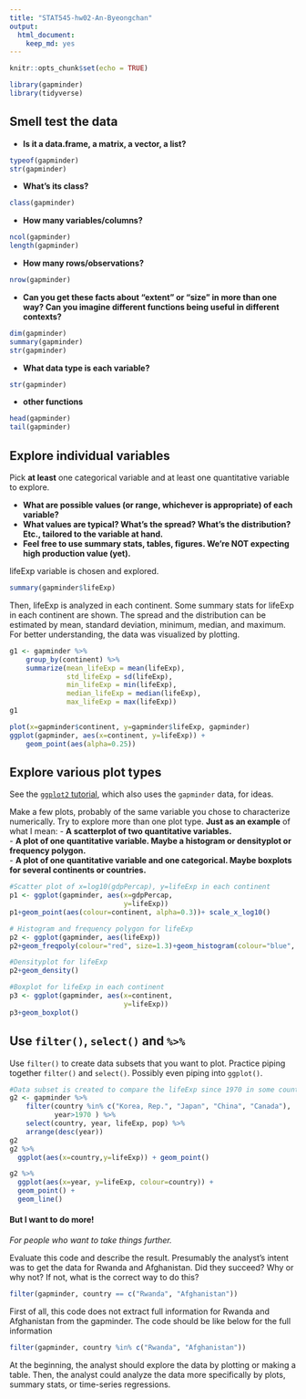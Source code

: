 ```yaml
---
title: "STAT545-hw02-An-Byeongchan"
output: 
  html_document:
    keep_md: yes
---
```


```r
knitr::opts_chunk$set(echo = TRUE)
```

```r
library(gapminder)
library(tidyverse)
```

## Smell test the data
- **Is it a data.frame, a matrix, a vector, a list?**
```r
typeof(gapminder)
str(gapminder)
```

- **What’s its class?**
```r
class(gapminder)
```


- **How many variables/columns?**
```r
ncol(gapminder)
length(gapminder)
```

- **How many rows/observations?**
```r
nrow(gapminder)
```

- **Can you get these facts about “extent” or “size” in more than one way? Can you imagine different functions being useful in different contexts?**
```r
dim(gapminder)
summary(gapminder)
str(gapminder)
```

- **What data type is each variable?**
```r
str(gapminder)
```


- **other functions**
```r
head(gapminder)
tail(gapminder)
```


## Explore individual variables
Pick __at least__ one categorical variable and at least one quantitative variable to explore.

- **What are possible values (or range, whichever is appropriate) of each variable?**
- **What values are typical? What's the spread? What's the distribution? Etc., tailored to the variable at hand.**
- **Feel free to use summary stats, tables, figures. We're NOT expecting high production value (yet).**  
  
lifeExp variable is chosen and explored.
```r
summary(gapminder$lifeExp)
```
Then, lifeExp is analyzed in each continent. Some summary stats for lifeExp in each continent are shown. The spread and the distribution can be estimated by mean, standard deviation, minimum, median, and maximum. For better understanding, the data was visualized by plotting.
```r
g1 <- gapminder %>% 
    group_by(continent) %>% 
    summarize(mean_lifeExp = mean(lifeExp), 
              std_lifeExp = sd(lifeExp),
              min_lifeExp = min(lifeExp),
              median_lifeExp = median(lifeExp),
              max_lifeExp = max(lifeExp))
g1

plot(x=gapminder$continent, y=gapminder$lifeExp, gapminder)
ggplot(gapminder, aes(x=continent, y=lifeExp)) +
    geom_point(aes(alpha=0.25))

```


## Explore various plot types
See the [`ggplot2` tutorial](https://github.com/jennybc/ggplot2-tutorial), which also uses the `gapminder` data, for ideas.

Make a few plots, probably of the same variable you chose to characterize numerically. Try to explore more than one plot type. **Just as an example** of what I mean:
- **A scatterplot of two quantitative variables.**  
- **A plot of one quantitative variable. Maybe a histogram or densityplot or frequency polygon.**  
- **A plot of one quantitative variable and one categorical. Maybe boxplots for several continents or countries.**  

```r
#Scatter plot of x=log10(gdpPercap), y=lifeExp in each continent
p1 <- ggplot(gapminder, aes(x=gdpPercap,
                            y=lifeExp))
p1+geom_point(aes(colour=continent, alpha=0.3))+ scale_x_log10()

# Histogram and frequency polygon for lifeExp
p2 <- ggplot(gapminder, aes(lifeExp))
p2+geom_freqpoly(colour="red", size=1.3)+geom_histogram(colour="blue", alpha=0.3)

#Densityplot for lifeExp
p2+geom_density()

#Boxplot for lifeExp in each continent 
p3 <- ggplot(gapminder, aes(x=continent,
                            y=lifeExp))
p3+geom_boxplot()
```

## Use `filter()`, `select()` and `%>%`
Use `filter()` to create data subsets that you want to plot.
Practice piping together `filter()` and `select()`. Possibly even piping into `ggplot()`.

```r
#Data subset is created to compare the lifeExp since 1970 in some countries including Korea, Japan, China, and Canada.
g2 <- gapminder %>%
    filter(country %in% c("Korea, Rep.", "Japan", "China", "Canada"),
           year>1970 ) %>%
    select(country, year, lifeExp, pop) %>% 
    arrange(desc(year))
g2
g2 %>% 
  ggplot(aes(x=country,y=lifeExp)) + geom_point()

g2 %>% 
  ggplot(aes(x=year, y=lifeExp, colour=country)) + 
  geom_point() +
  geom_line()
```



#### But I want to do more!

*For people who want to take things further.*

Evaluate this code and describe the result. Presumably the analyst's intent was to get the data for Rwanda and Afghanistan. Did they succeed? Why or why not? If not, what is the correct way to do this?

```r
filter(gapminder, country == c("Rwanda", "Afghanistan"))
```

First of all, this code does not extract full information for Rwanda and Afghanistan from the gapminder. The code should be like below for the full information
```r
filter(gapminder, country %in% c("Rwanda", "Afghanistan"))
```
At the beginning, the analyst should explore the data by plotting or making a table. Then, the analyst could analyze the data more specifically by plots, summary stats, or time-series regressions. 
  

